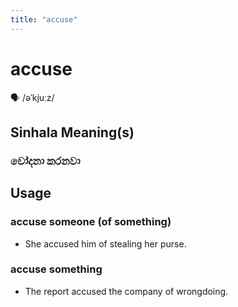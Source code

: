 ```yaml
---
title: "accuse"
---
```


# accuse

🗣️ /əˈkjuːz/

## Sinhala Meaning(s)

### චෝදනා කරනවා

## Usage

### accuse someone (of something)

- She accused him of stealing her purse.

### accuse something

- The report accused the company of wrongdoing.
